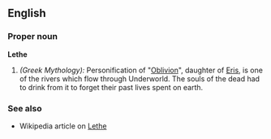 ==English==

===Proper noun===
'''Lethe'''
# ''(Greek Mythology):'' Personification of "[[Oblivion]]", daughter of [[Eris]], is one of the rivers which flow through Underworld.  The souls of the dead had to drink from it to forget their past lives spent on earth.

===See also===
* Wikipedia article on [[w:Lethe|Lethe]]